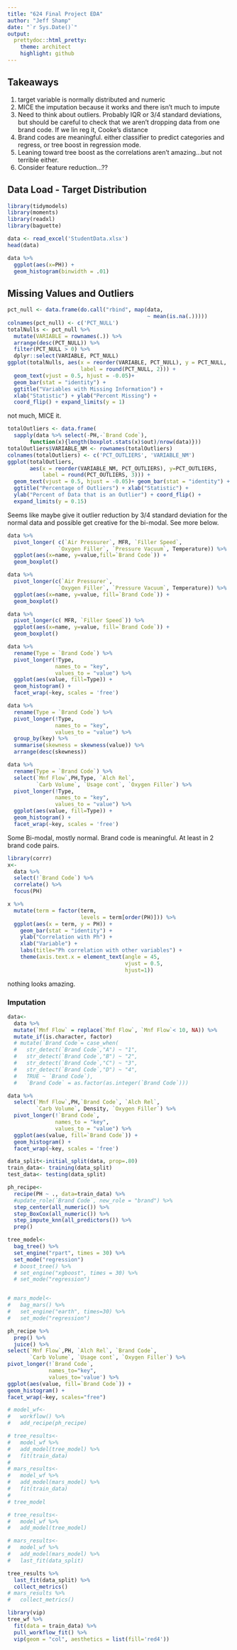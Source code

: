 ```yaml
---
title: "624 Final Project EDA"
author: "Jeff Shamp"
date: "`r Sys.Date()`"
output:
  prettydoc::html_pretty:
    theme: architect
    highlight: github
---
```


## Takeaways

1. target variable is normally distributed and numeric
2. MICE the imputation because it works and there isn't much to impute
3. Need to think about outliers. Probably IQR or 3/4 standard deviations, but should be careful to check that we aren't dropping data from one brand code. If we lin reg it, Cooke's distance
4. Brand codes are meaningful. either classifier to predict categories and regress, or tree boost in regression mode. 
5. Leaning toward tree boost as the correlations aren't amazing...but not terrible either. 
6. Consider feature reduction...??


## Data Load - Target Distribution

```r
library(tidymodels)
library(moments)
library(readxl)
library(baguette)
```

```r
data <- read_excel('StudentData.xlsx')
head(data)
```

```r
data %>%
  ggplot(aes(x=PH)) +
  geom_histogram(binwidth = .01)
```


## Missing Values and Outliers

```r
pct_null <- data.frame(do.call("rbind", map(data,
                                            ~ mean(is.na(.)))))
colnames(pct_null) <- c('PCT_NULL')
totalNulls <- pct_null %>%
  mutate(VARIABLE = rownames(.)) %>%
  arrange(desc(PCT_NULL)) %>%
  filter(PCT_NULL > 0) %>%
  dplyr::select(VARIABLE, PCT_NULL)
ggplot(totalNulls, aes(x = reorder(VARIABLE, PCT_NULL), y = PCT_NULL,
                       label = round(PCT_NULL, 2))) + 
  geom_text(vjust = 0.5, hjust = -0.05)+
  geom_bar(stat = "identity") +
  ggtitle("Variables with Missing Information") +
  xlab("Statistic") + ylab("Percent Missing") + 
  coord_flip() + expand_limits(y = 1)
```
not much, MICE it.

```r
totalOutliers <- data.frame(
  sapply(data %>% select(-PH,-`Brand Code`), 
       function(x){length(boxplot.stats(x)$out)/nrow(data)}))
totalOutliers$VARIABLE_NM <- rownames(totalOutliers)
colnames(totalOutliers) <- c('PCT_OUTLIERS', 'VARIABLE_NM')
ggplot(totalOutliers,
       aes(x = reorder(VARIABLE_NM, PCT_OUTLIERS), y=PCT_OUTLIERS,
           label = round(PCT_OUTLIERS, 3))) + 
  geom_text(vjust = 0.5, hjust = -0.05)+ geom_bar(stat = "identity") +
  ggtitle("Percentage of Outliers") + xlab("Statistic") +
  ylab("Percent of Data that is an Outlier") + coord_flip() +
  expand_limits(y = 0.15)
```

Seems like maybe give it outlier reduction by 3/4 standard deviation for the normal data and possible get creative for the bi-modal. See more below.

```r
data %>% 
  pivot_longer( c(`Air Pressurer`, MFR, `Filler Speed`,
                `Oxygen Filler`, `Pressure Vacuum`, Temperature)) %>%
  ggplot(aes(x=name, y=value,fill=`Brand Code`)) +
  geom_boxplot() 

data %>% 
  pivot_longer(c(`Air Pressurer`, 
                `Oxygen Filler`, `Pressure Vacuum`, Temperature)) %>%
  ggplot(aes(x=name, y=value, fill=`Brand Code`)) +
  geom_boxplot() 

data %>% 
  pivot_longer(c( MFR, `Filler Speed`)) %>%
  ggplot(aes(x=name, y=value, fill=`Brand Code`)) +
  geom_boxplot()
```

```r
data %>%
  rename(Type = `Brand Code`) %>%
  pivot_longer(!Type,
               names_to = "key", 
               values_to = "value") %>%
  ggplot(aes(value, fill=Type)) +
  geom_histogram() +
  facet_wrap(~key, scales = 'free')

data %>%
  rename(Type = `Brand Code`) %>%
  pivot_longer(!Type,
               names_to = "key",
               values_to = "value") %>%
  group_by(key) %>%
  summarise(skewness = skewness(value)) %>%
  arrange(desc(skewness))
```

```r
data %>%
  rename(Type = `Brand Code`) %>%
  select(`Mnf Flow`,PH,Type, `Alch Rel`,
         `Carb Volume`, `Usage cont`, `Oxygen Filler`) %>%
  pivot_longer(!Type,
               names_to = "key", 
               values_to = "value") %>%
  ggplot(aes(value, fill=Type)) +
  geom_histogram() +
  facet_wrap(~key, scales = 'free')

```



Some Bi-modal, mostly normal. Brand code is meaningful. At least in 2 brand code pairs. 


```r
library(corrr)
x<-
  data %>%
  select(!`Brand Code`) %>%
  correlate() %>% 
  focus(PH)

x %>% 
  mutate(term = factor(term, 
                       levels = term[order(PH)])) %>%
  ggplot(aes(x = term, y = PH)) +
    geom_bar(stat = "identity") +
    ylab("Correlation with Ph") +
    xlab("Variable") +
    labs(title="Ph correlation with other variables") +
    theme(axis.text.x = element_text(angle = 45,
                                     vjust = 0.5,
                                     hjust=1))
```

nothing looks amazing. 

### Imputation

```r
data<- 
  data %>%
  mutate(`Mnf Flow` = replace(`Mnf Flow`, `Mnf Flow`< 10, NA)) %>%
  mutate_if(is.character, factor)
  # mutate(`Brand Code`= case_when(
  #   str_detect(`Brand Code`,"A") ~ "1",
  #   str_detect(`Brand Code`,"B") ~ "2",
  #   str_detect(`Brand Code`,"C") ~ "3",
  #   str_detect(`Brand Code`,"D") ~ "4",
  #   TRUE ~ `Brand Code`),
  #   `Brand Code` = as.factor(as.integer(`Brand Code`)))
```




```r
data %>%
  select(`Mnf Flow`,PH,`Brand Code`, `Alch Rel`,
         `Carb Volume`, Density, `Oxygen Filler`) %>%
  pivot_longer(!`Brand Code`,
               names_to = "key", 
               values_to = "value") %>%
  ggplot(aes(value, fill=`Brand Code`)) +
  geom_histogram() +
  facet_wrap(~key, scales = 'free')
```


```r
data_split<-initial_split(data, prop=.80)
train_data<- training(data_split)
test_data<- testing(data_split)

ph_recipe<-
  recipe(PH ~ ., data=train_data) %>%
  #update_role(`Brand Code`, new_role = "brand") %>%
  step_center(all_numeric()) %>%
  step_BoxCox(all_numeric()) %>%
  step_impute_knn(all_predictors()) %>%
  prep()

tree_model<- 
  bag_tree() %>%
  set_engine("rpart", times = 30) %>%
  set_mode("regression")
  # boost_tree() %>%
  # set_engine("xgboost", times = 30) %>%
  # set_mode("regression")


# mars_model<- 
#   bag_mars() %>%
#   set_engine("earth", times=30) %>%
#   set_mode("regression")

```



```r
ph_recipe %>%
  prep() %>%
  juice() %>%
select(`Mnf Flow`,PH, `Alch Rel`, `Brand Code`,
       `Carb Volume`, `Usage cont`, `Oxygen Filler`) %>%
pivot_longer(!`Brand Code`,
             names_to="key",
             values_to='value') %>%
ggplot(aes(value, fill=`Brand Code`)) +
geom_histogram() +
facet_wrap(~key, scales="free")

```



```r
# model_wf<-
#   workflow() %>%
#   add_recipe(ph_recipe)

# tree_results<- 
#   model_wf %>%
#   add_model(tree_model) %>%
#   fit(train_data)
# 
# mars_results<- 
#   model_wf %>%
#   add_model(mars_model) %>%
#   fit(train_data)
# 
# tree_model
```


```r
# tree_results<- 
#   model_wf %>%
#   add_model(tree_model) 

# mars_results<- 
#   model_wf %>%
#   add_model(mars_model) %>%
#   last_fit(data_split)
```


```r
tree_results %>%
  last_fit(data_split) %>%
  collect_metrics()
# mars_results %>%
#   collect_metrics()
```

```r
library(vip)
tree_wf %>%
  fit(data = train_data) %>%
  pull_workflow_fit() %>%
  vip(geom = "col", aesthetics = list(fill='red4'))
```



